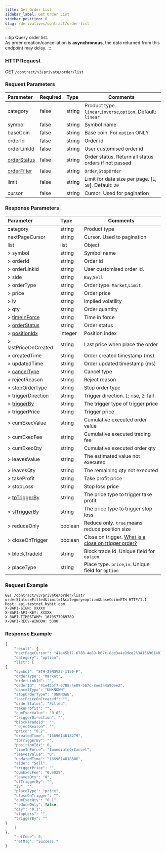 ```yaml
---
title: Get Order List
sidebar_label: Get Order List
sidebar_position: 6
slug: /derivatives/contract/order-list
---
```


:::tip
Query order list.<br/>
As order creation/cancellation is **asynchronous**, the data returned from this endpoint may delay.
:::

### HTTP Request
GET `/contract/v3/private/order/list`

### Request Parameters
| Parameter | Required | Type | Comments|
|:----- |:-------|:-----|------ |
|category |false |string |Product type. `linear`,`inverse`,`option`. Default: `linear` |
|symbol |false |string |Symbol name|
|baseCoin |false |string |Base coin. For `option` ONLY|
|orderId |false |string |Order id |
|orderLinkId |false |string |User customised order id |
|[orderStatus](../enum#orderStatus) |false |string |Order status. Return all status orders if not passed|
|[orderFilter](../enum#orderFilter) |false |string |`Order`,`StopOrder`|
|limit |false |string |Limit for data size per page. [`1`, `50`]. Default: `20`|
|cursor |false |string |Cursor. Used for pagination|

### Response Parameters
| Parameter | Type | Comments|
|:----- |:-----|------ |
|category |string |Product type |
|nextPageCursor |string |Cursor. Used to pagination |
|list |list |Object |
|> symbol |string |Symbol name |
|> orderId |string |Order id |
|> orderLinkId |string |User customised order id. |
|> side |string |`Buy`,`Sell` |
|> orderType |string |Order type. `Market`,`Limit`|
|> price |string |Order price |
|> iv |string |Implied volatility |
|> qty |string |Order quantity |
|> [timeInForce](../enum#timeinforce) |string |Time in force |
|> [orderStatus](../enum#orderstatus) |string |Order status |
|> [positionIdx](../enum#positionidx) |integer |Position index |
|> lastPriceOnCreated |string |Last price when place the order |
|> createdTime |string |Order created timestamp (ms) |
|> updatedTime |string |Order updated timestamp (ms) |
|> [cancelType](../enum#canceltype) |string |Cancel type |
|> rejectReason |string |Reject reason |
|> [stopOrderType](../enum#stopordertype) |string |Stop order type |
|> triggerDirection |string |Trigger direction. `1`: rise, `2`: fall |
|> [triggerBy](../enum#triggerby) |string |The trigger type of trigger price |
|> triggerPrice |string |Trigger price |
|> cumExecValue |string |Cumulative executed order value |
|> cumExecFee |string |Cumulative executed trading fee |
|> cumExecQty |string |Cumulative executed order qty |
|> leavesValue |string |The estimated value not executed  |
|> leavesQty |string |The remaining qty not executed |
|> takeProfit |string |Take profit price |
|> stopLoss |string |Stop loss price |
|> [tpTriggerBy](../enum#triggerby) |string |The price type to trigger take profit|
|> [slTriggerBy](../enum#triggerby) |string |The price type to trigger stop loss|
|> reduceOnly |boolean |Reduce only. `true` means reduce position size |
|> closeOnTrigger |boolean |Close on trigger. <a href="https://www.bybit.com/en-US/help-center/bybitHC_Article?language=en_US&id=000001050">What is a close on trigger order?</a> |
|> blockTradeId |string |Block trade Id. Unique field for `option` |
|> placeType |string |Place type. `price`,`iv`. Unique field for `option` |

### Request Example

<Tabs>
<TabItem value="console-option" label="option">

```http
GET /contract/v3/private/order/list?orderStatus=Filled&limit=1&category=option&baseCoin=ETH HTTP/1.1
Host: api-testnet.bybit.com
X-BAPI-SIGN: XXXXX
X-BAPI-API-KEY: XXXXX
X-BAPI-TIMESTAMP: 1670577969789
X-BAPI-RECV-WINDOW: 5000
```

</TabItem>
</Tabs>

### Response Example

<Tabs>
<TabItem value="js option" label="option">

```javascript
{
    "result": {
    "nextPageCursor": "41e45bf7-6788-4e89-b67c-8ee3a4a9dee2%3A1669614818279%2C41e45bf7-6788-4e89-b67c-8ee3a4a9dee2%3A1669614818279",
    "category": "option",
    "list": [
{
    "symbol": "ETH-29NOV22-1150-P",
    "orderType": "Market",
    "orderLinkId": "",
    "orderId": "41e45bf7-6788-4e89-b67c-8ee3a4a9dee2",
    "cancelType": "UNKNOWN",
    "stopOrderType": "UNKNOWN",
    "lastPriceOnCreated": "",
    "orderStatus": "Filled",
    "takeProfit": "",
    "cumExecValue": "0.02",
    "triggerDirection": "",
    "blockTradeId": "",
    "rejectReason": "",
    "price": "0.2",
    "createdTime": "1669614818279",
    "tpTriggerBy": "",
    "positionIdx": 0,
    "timeInForce": "ImmediateOrCancel",
    "leavesValue": "0",
    "updatedTime": "1669614818300",
    "side": "Sell",
    "triggerPrice": "",
    "cumExecFee": "0.0025",
    "leavesQty": "0",
    "slTriggerBy": "",
    "iv": "",
    "placeType": "price",
    "closeOnTrigger": "",
    "cumExecQty": "0.1",
    "reduceOnly": false,
    "qty": "0.1",
    "stopLoss": "",
    "triggerBy": ""
}
    ]
},
    "retCode": 0,
    "retMsg": "Success."
}
```
</TabItem>
</Tabs>